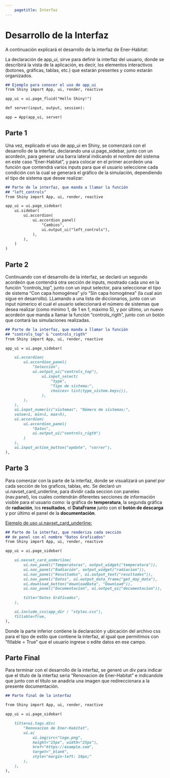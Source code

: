 ```yaml
---
    pagetitle: Interfaz
---
```


# Desarrollo de la Interfaz
A continuación explicará el desarrollo de la interfaz de Ener-Habitat:

La declaración de app_ui, sirve para definir la interfaz del usuario, donde se describirá 
la vista de la aplicación, es decir, los elementos interactivos (botones, gráficas, tablas, etc.) 
que estarán presentes y como estarán organizados.


````markdown
## Ejemplo para conocer el uso de app_ui
from Shiny import App, ui, render, reactive 

app_ui = ui.page_fluid("Hello Shiny!")

def server(input, output, session):

app = App(app_ui, server)
````
## Parte 1 
Una vez, explicado el uso de app_ui en Shiny, se comenzará con el desarrollo de la interfaz, declarando 
una ui.page_sidebar, junto con un acordeón, para generar una barra lateral indicando el nombre del sistema en 
este caso "Ener-Habitat", y para colocar en el primer acordeón una función que contendrá varios inputs para que el usuario seleccione cada condición con la cual se generará el gráfico de la simulación, dependiendo el tipo de sistema que desee realizar: 

````markdown
## Parte de la interfaz, que manda a llamar la función 
## "left_controls"
from Shiny import App, ui, render, reactive 

app_ui = ui.page_sidebar(
    ui.sidebar(
        ui.accordion(
            ui.accordion_panel(
                "Cambios",
                ui.output_ui("left_controls"),
            ),
        ),
    )
)        
````
## Parte 2
Continuando con el desarrollo de la interfaz, se declaró un segundo acordeón que contendrá otra sección de inputs, 
mostrado cada uno en la función "controls_top", junto con un input selector, para seleccionar el tipo de sistema
"Con capa homogénea" y/o "Sin capa homogénea" (la cual aún sigue en desarrollo). 
LLamando a una lista de diccionarios, junto con un input númerico el cual el usuario seleccionará el número de sistemas
que desea realizar (como minímo 1, de 1 en 1, máximo 5), y por último, un nuevo acordeón que manda a llamar la función 
"controls_rigth", junto con un botón que contará las simulaciones realizadas. 

````markdown
## Parte de la interfaz, que manda a llamar la función 
## "controls_top" & "controls_rigth"
from Shiny import App, ui, render, reactive 

app_ui = ui.page_sidebar(

    ui.accordion(
        ui.accordion_panel(
            "Selección",
            ui.output_ui("controls_top"),
                ui.input_select(  
                    "type",  
                    "Tipo de sistema:",  
                    choices= list(type_sistem.keys()),  
                ),
        ),
    ),
    ui.input_numeric("sistemas", "Número de sistemas:", 
    value=1, min=1, max=5),  
    ui.accordion(
        ui.accordion_panel(
            "Datos",
            ui.output_ui("controls_rigth")
        )
    ),
    ui.input_action_button("update", "correr"),
),        
````
## Parte 3 
Para comenzar con la parte de la interfaz, donde se visualizará un panel por cada sección de los graficos, tablas, etc. 
Se declaró un ui.navset_card_underline, para dividir cada seccion con paneles (nav.panel), los cuales contendrán diferentes secciones de información visible para el usuario como: la gráfica de **temperatura**, la segunda gráfica de **radiación**, los **resultados**, el **DataFrame** junto con el **botón de descarga** y por último el panel de la **documentación**.

::: {.callout-note appearance="simple"}
[Ejemplo de uso ui.navset_card_underline:](https://shiny.posit.co/py/api/core/ui.navset_card_underline.html#)
:::

````markdown
## Parte de la interfaz, que renderiza cada sección 
## de panel con el nombre "Datos Graficados"
from Shiny import App, ui, render, reactive 

app_ui = ui.page_sidebar(

    ui.navset_card_underline(
        ui.nav_panel("Temperaturas", output_widget("temperatura")),
        ui.nav_panel("Radiación", output_widget("radiacion")),
        ui.nav_panel("Resultados", ui.output_text("resultados")),
        ui.nav_panel("Datos", ui.output_data_frame("get_day_data"),
        ui.download_button("downloadData", "Download")),
        ui.nav_panel("Documentacion", ui.output_ui("documentacion")),

        title="Datos Gráficados",
    ),

    ui.include_css(app_dir / "styles.css"),
    fillable=True,
),        
````
Donde la parte inferior contiene la declaración y ubicación del archivo css para el tipo de estilo que contiene la interfaz, al igual que permitimos con "fillable = True" que el usuario ingrese o edite datos en ese campo.

## Parte Final
Para terminar con el desarrollo de la interfaz, se generó un div para indicar que el título de la interfaz seria "Renovacion de Ener-Habitat" e indicandole que junto con el título se anadiria una imagen que redireccionara a la presente documentación.

````markdown
## Parte final de la interfaz

from Shiny import App, ui, render, reactive 

app_ui = ui.page_sidebar(

    title=ui.tags.div(
        "Renovacion de Ener-Habitat",
        ui.a(
            ui.img(src="logo.png", 
            height="25px", width="25px"),
            href="https://example.com",
            target="_blank",
            style="margin-left: 10px;" 
        ),
    ),
),        
````